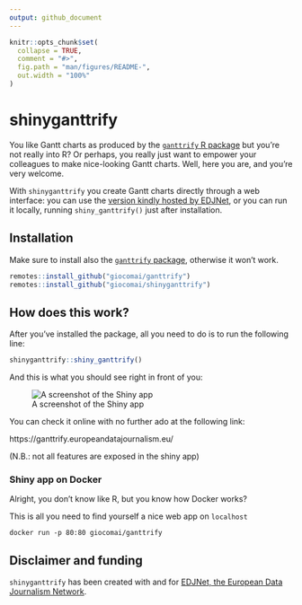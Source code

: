 ```yaml
---
output: github_document
---
```


<!-- README.md is generated from README.Rmd. Please edit that file -->

```r
knitr::opts_chunk$set(
  collapse = TRUE,
  comment = "#>",
  fig.path = "man/figures/README-",
  out.width = "100%"
)
```

# shinyganttrify

You like Gantt charts as produced by the [`ganttrify` R package](https://github.com/giocomai/ganttrify) but you're not really into R? Or perhaps, you really just want to empower your colleagues to make nice-looking Gantt charts. Well, here you are, and you're very welcome.

With `shinyganttrify` you create Gantt charts directly through a web interface: you can use the [version kindly hosted by EDJNet](https://ganttrify.europeandatajournalism.eu/), or you can run it locally, running `shiny_ganttrify()` just after installation.

## Installation

Make sure to install also the [`ganttrify` package](https://github.com/giocomai/ganttrify), otherwise it won't work.

``` r
remotes::install_github("giocomai/ganttrify")
remotes::install_github("giocomai/shinyganttrify")
```

## How does this work?

After you've installed the package, all you need to do is to run the following line:

```r
shinyganttrify::shiny_ganttrify()
```

And this is what you should see right in front of you:

![A screenshot of the Shiny app](man/figures/shiny_ganttrify_screenshot.png)

You can check it online with no further ado at the following link:

https://ganttrify.europeandatajournalism.eu/

(N.B.: not all features are exposed in the shiny app)

### Shiny app on Docker

Alright, you don't know like R, but you know how Docker works?

This is all you need to find yourself a nice web app on `localhost`

```
docker run -p 80:80 giocomai/ganttrify
```

## Disclaimer and funding

`shinyganttrify` has been created with and for [EDJNet, the European Data Journalism Network](https://europeandatajournalism.eu/). 
 
